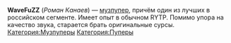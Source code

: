 {{Инфобокс для пуперов
|title2=WaveFuZZ
|другие_ники=nick97ftgun
|image3=[[Файл:WaveFuZZ.jpg|left]]
|сферы_творчества=RYTPMV
|год_начала=2013
|image4=
|имя_фамилия=Роман Канаев
|дата_рождения=
|место_проживания=Тамбов, с 2016 года - Москва
|ссылки=
*[https://www.youtube.com/channel/UCQ0hDNwxz_orFUAtV6t1EaA WaveFuZZ]
*[https://www.youtube.com/channel/UCsRuJSVxoi6cYnMCOaIvMvw FuZZalt]
}}'''WaveFuZZ''' (''Роман Канаев'') — [[Музпуперы|музпупер]], причём один из лучших в российском сегменте. Имеет опыт в обычном RYTP. Помимо упора на качество звука, старается брать оригинальные сурсы.
[[Категория:Музпуперы]]
[[Категория:Пуперы]]